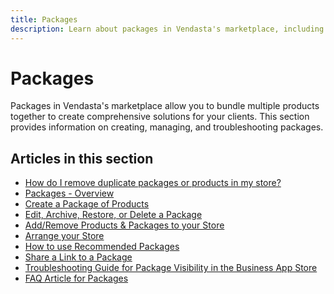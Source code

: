 ```yaml
---
title: Packages
description: Learn about packages in Vendasta's marketplace, including creation, management, and troubleshooting
---
```


# Packages

Packages in Vendasta's marketplace allow you to bundle multiple products together to create comprehensive solutions for your clients. This section provides information on creating, managing, and troubleshooting packages.

## Articles in this section

- [How do I remove duplicate packages or products in my store?](/marketplace/packages/remove-duplicate-packages)
- [Packages - Overview](/marketplace/packages/packages-overview)
- [Create a Package of Products](/marketplace/packages/create-package-of-products)
- [Edit, Archive, Restore, or Delete a Package](/marketplace/packages/edit-archive-restore-delete-package)
- [Add/Remove Products & Packages to your Store](/marketplace/packages/add-remove-products-packages-to-store)
- [Arrange your Store](/marketplace/packages/arrange-your-store)
- [How to use Recommended Packages](/marketplace/packages/how-to-use-recommended-packages)
- [Share a Link to a Package](/marketplace/packages/share-link-to-package)
- [Troubleshooting Guide for Package Visibility in the Business App Store](/marketplace/packages/troubleshooting-package-visibility)
- [FAQ Article for Packages](/marketplace/packages/faq-packages)
